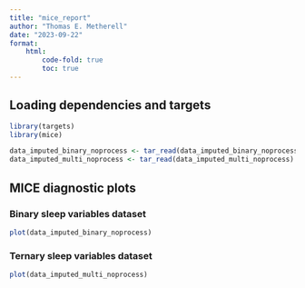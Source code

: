 ```yaml
---
title: "mice_report"
author: "Thomas E. Metherell"
date: "2023-09-22"
format: 
    html:
        code-fold: true
        toc: true
---
```


## Loading dependencies and targets

```r
library(targets)
library(mice)

data_imputed_binary_noprocess <- tar_read(data_imputed_binary_noprocess)
data_imputed_multi_noprocess <- tar_read(data_imputed_multi_noprocess)
```

## MICE diagnostic plots
### Binary sleep variables dataset

```r
plot(data_imputed_binary_noprocess)
```

### Ternary sleep variables dataset

```r
plot(data_imputed_multi_noprocess)
```